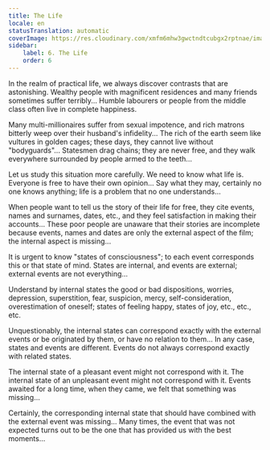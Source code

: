 ```yaml
---
title: The Life
locale: en
statusTranslation: automatic
coverImage: https://res.cloudinary.com/xmfm6mhw3gwctndtcubgx2rptnae/image/upload/v1740468922/small_cover_tratado_de_psicologia_revolucionaria_a4c0dca4e0.webp
sidebar:
    label: 6. The Life
    order: 6
---
```

In the realm of practical life, we always discover contrasts that are astonishing. Wealthy people with magnificent residences and many friends sometimes suffer terribly... Humble labourers or people from the middle class often live in complete happiness.

Many multi-millionaires suffer from sexual impotence, and rich matrons bitterly weep over their husband's infidelity... The rich of the earth seem like vultures in golden cages; these days, they cannot live without "bodyguards"... Statesmen drag chains; they are never free, and they walk everywhere surrounded by people armed to the teeth...

Let us study this situation more carefully. We need to know what life is. Everyone is free to have their own opinion... Say what they may, certainly no one knows anything; life is a problem that no one understands...

When people want to tell us the story of their life for free, they cite events, names and surnames, dates, etc., and they feel satisfaction in making their accounts... These poor people are unaware that their stories are incomplete because events, names and dates are only the external aspect of the film; the internal aspect is missing...

It is urgent to know "states of consciousness"; to each event corresponds this or that state of mind. States are internal, and events are external; external events are not everything...

Understand by internal states the good or bad dispositions, worries, depression, superstition, fear, suspicion, mercy, self-consideration, overestimation of oneself; states of feeling happy, states of joy, etc., etc., etc.

Unquestionably, the internal states can correspond exactly with the external events or be originated by them, or have no relation to them... In any case, states and events are different. Events do not always correspond exactly with related states.

The internal state of a pleasant event might not correspond with it. The internal state of an unpleasant event might not correspond with it. Events awaited for a long time, when they came, we felt that something was missing...

Certainly, the corresponding internal state that should have combined with the external event was missing... Many times, the event that was not expected turns out to be the one that has provided us with the best moments...

